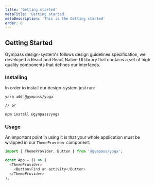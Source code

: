 ```yaml
---
title: 'Getting started'
metaTitle: 'Getting started'
metaDescription: 'This is the Getting started'
order: 0
---
```


## Getting Started

Gympass design-system's follows design guidelines specification, we developed a React and React Native UI library that contains a set of high quality components that defines our interfaces.

### Installing

In order to install our design-system just run:

```bash type=highlight
yarn add @gympass/yoga

// or

npm install @gympass/yoga
```

### Usage

An important point in using it is that your whole application must be wrapped in our `ThemeProvider` component:

```javascript type=highlight
import { ThemeProvider, Button } from '@gympass/yoga';

const App = () => (
  <ThemeProvider>
    <Button>Find an activity</Button>
  </ThemeProvider>
);
```

